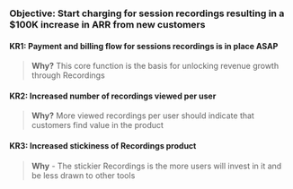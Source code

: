 ### Objective: Start charging for session recordings resulting in a $100K increase in ARR from new customers

#### KR1: Payment and billing flow for sessions recordings is in place ASAP

> **Why?** This core function is the basis for unlocking revenue growth through Recordings

#### KR2: Increased number of recordings viewed per user

> **Why?** More viewed recordings per user should indicate that customers find value in the product

#### KR3: Increased stickiness of Recordings product

> **Why** - The stickier Recordings is the more users will invest in it and be less drawn to other tools

